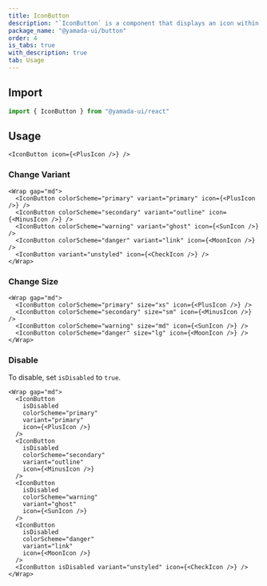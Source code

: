```yaml
---
title: IconButton
description: "`IconButton` is a component that displays an icon within a button."
package_name: "@yamada-ui/button"
order: 4
is_tabs: true
with_description: true
tab: Usage
---
```


## Import

```ts
import { IconButton } from "@yamada-ui/react"
```

## Usage

```tsx
<IconButton icon={<PlusIcon />} />
```

### Change Variant

```tsx
<Wrap gap="md">
  <IconButton colorScheme="primary" variant="primary" icon={<PlusIcon />} />
  <IconButton colorScheme="secondary" variant="outline" icon={<MinusIcon />} />
  <IconButton colorScheme="warning" variant="ghost" icon={<SunIcon />} />
  <IconButton colorScheme="danger" variant="link" icon={<MoonIcon />} />
  <IconButton variant="unstyled" icon={<CheckIcon />} />
</Wrap>
```

### Change Size

```tsx
<Wrap gap="md">
  <IconButton colorScheme="primary" size="xs" icon={<PlusIcon />} />
  <IconButton colorScheme="secondary" size="sm" icon={<MinusIcon />} />
  <IconButton colorScheme="warning" size="md" icon={<SunIcon />} />
  <IconButton colorScheme="danger" size="lg" icon={<MoonIcon />} />
</Wrap>
```

### Disable

To disable, set `isDisabled` to `true`.

```tsx
<Wrap gap="md">
  <IconButton
    isDisabled
    colorScheme="primary"
    variant="primary"
    icon={<PlusIcon />}
  />
  <IconButton
    isDisabled
    colorScheme="secondary"
    variant="outline"
    icon={<MinusIcon />}
  />
  <IconButton
    isDisabled
    colorScheme="warning"
    variant="ghost"
    icon={<SunIcon />}
  />
  <IconButton
    isDisabled
    colorScheme="danger"
    variant="link"
    icon={<MoonIcon />}
  />
  <IconButton isDisabled variant="unstyled" icon={<CheckIcon />} />
</Wrap>
```
